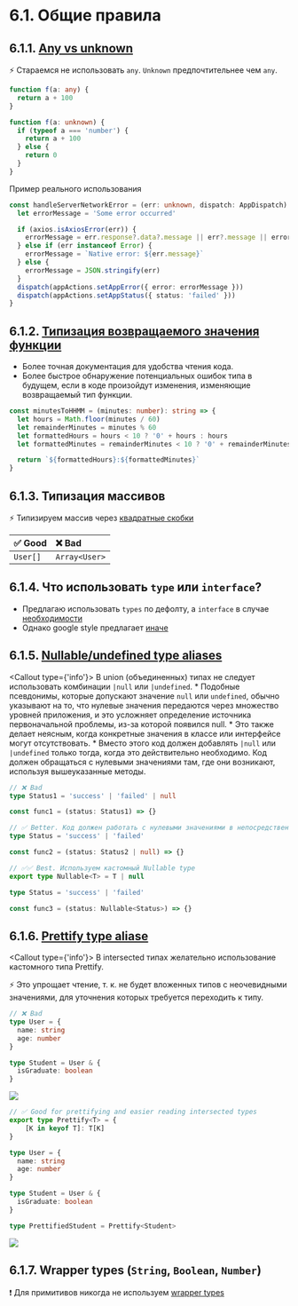 
# 6.1. Общие правила

## 6.1.1. [Any vs unknown](https://google.github.io/styleguide/tsguide.html#any-unknown)

⚡ Стараемся не использовать `any`. `Unknown` предпочтительнее чем `any`.

```ts showLineNumbers
function f(a: any) {
  return a + 100
}

function f(a: unknown) {
  if (typeof a === 'number') {
    return a + 100
  } else {
    return 0
  }
}
```

Пример реального использования

```ts showLineNumbers /err: unknown/
const handleServerNetworkError = (err: unknown, dispatch: AppDispatch): void => {
  let errorMessage = 'Some error occurred'

  if (axios.isAxiosError(err)) {
    errorMessage = err.response?.data?.message || err?.message || errorMessage
  } else if (err instanceof Error) {
    errorMessage = `Native error: ${err.message}`
  } else {
    errorMessage = JSON.stringify(err)
  }
  dispatch(appActions.setAppError({ error: errorMessage }))
  dispatch(appActions.setAppStatus({ status: 'failed' }))
}
```

## 6.1.2. [Типизация возвращаемого значения функции](https://google.github.io/styleguide/tsguide.html#return-types)

- Более точная документация для удобства чтения кода.
- Более быстрое обнаружение потенциальных ошибок типа в будущем, если в коде произойдут изменения, изменяющие возвращаемый тип функции.

```ts showLineNumbers /string/
const minutesToHHMM = (minutes: number): string => {
  let hours = Math.floor(minutes / 60)
  let remainderMinutes = minutes % 60
  let formattedHours = hours < 10 ? '0' + hours : hours
  let formattedMinutes = remainderMinutes < 10 ? '0' + remainderMinutes : remainderMinutes

  return `${formattedHours}:${formattedMinutes}`
}
```

## 6.1.3. Типизация массивов

⚡ Типизируем массив через [квадратные скобки](https://google.github.io/styleguide/tsguide.html#arrayt-type)

| ✅ Good  | ❌ Bad        |
| :------- | :------------ |
| `User[]` | `Array<User>` |

## 6.1.4. Что использовать `type` или `interface`?

- Предлагаю использовать `types` по дефолту, а `interface` в случае [необходимости](https://youtu.be/zM9UPcIyyhQ?si=fAIJVNTf8gUsxDsI)
- Однако google style предлагает [иначе](https://google.github.io/styleguide/tsguide.html#interfaces-vs-type-aliases)

## 6.1.5. [Nullable/undefined type aliases](https://google.github.io/styleguide/tsguide.html#nullableundefined-type-aliases)

<Callout type={'info'}>
    В union (объединенных) типах не следует использовать комбинации `|null` или `|undefined`.
    * Подобные псевдонимы, которые допускают значение `null` или `undefined`, обычно указывают на то,
    что нулевые значения передаются через множество уровней приложения, и это усложняет определение
    источника первоначальной проблемы, из-за которой появился null.
    * Это также делает неясным, когда
    конкретные значения в классе или интерфейсе могут отсутствовать.
    * Вместо этого код должен
    добавлять `|null` или `|undefined` только тогда, когда это действительно необходимо. Код должен
    обращаться с нулевыми значениями там, где они возникают, используя вышеуказанные методы.
</Callout>

```ts
// ❌ Bad
type Status1 = 'success' | 'failed' | null

const func1 = (status: Status1) => {}

// ✅ Better. Код должен работать с нулевыми значениями в непосредственной близости от места их возникновения
type Status = 'success' | 'failed'

const func2 = (status: Status2 | null) => {}

// ✅✅ Best. Используем кастомный Nullable type
export type Nullable<T> = T | null

type Status = 'success' | 'failed'

const func3 = (status: Nullable<Status>) => {}
```

## 6.1.6. [Prettify type aliase](https://www.totaltypescript.com/concepts/the-prettify-helper)

<Callout type={'info'}>
    В intersected типах желательно использование кастомного типа Prettify.
</Callout>

⚡ Это упрощает чтение, т. к. не будет вложенных типов с неочевидными значениями, для уточнения которых требуется переходить к типу.

```ts
// ❌ Bad
type User = {
  name: string
  age: number
}

type Student = User & {
  isGraduate: boolean
}

```
![](./images/notPrettified.png)

```ts showLineNumbers filename="prettify.ts"
// ✅ Good for prettifying and easier reading intersected types
export type Prettify<T> = {
    [K in keyof T]: T[K]
}

type User = {
  name: string
  age: number
}

type Student = User & {
  isGraduate: boolean
}

type PrettifiedStudent = Prettify<Student>

```
![](./images/prettify.png)

## 6.1.7. Wrapper types (`String`, `Boolean`, `Number`)

❗ Для примитивов никогда не используем [wrapper types](https://google.github.io/styleguide/tsguide.html#wrapper-types)
